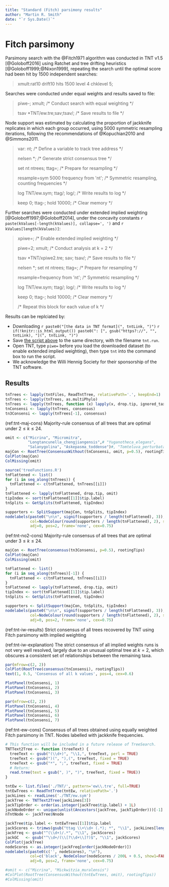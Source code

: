 ```yaml
---
title: "Standard (Fitch) parsimony results"
author: "Martin R. Smith"
date: "`r Sys.Date()`"
---
```


# Fitch parsimony {#fitch}

Parsimony search with the @Fitch1971 algorithm was conducted in TNT v1.5 [@Goloboff2016] using Ratchet and tree drifting heuristics [@Goloboff1999;@Nixon1999], repeating the search until the optimal score had been hit by 1500 independent searches:

> xmult:rat10 drift10 hits 1500 level 4 chklevel 5;

Searches were conducted under equal weights and results saved to file:

> piwe-; xmult; <span class="comment">/&#42; Conduct search with equal weighting &#42;/</span>
>
> tsav &#42;TNT/ew.tre;sav;tsav/; <span class="comment">/&#42; Save results to file &#42;/</span>
>

Node support was estimated by calculating the proportion of jackknife replicates in which each group occurred, using 5000 symmetric resampling iterations, following the recommendations of @Kopuchian2010 and @Simmons2011.

> var: nt; <span class="comment">/&#42; Define a variable to track tree address &#42;/</span>
>
> nelsen *; <span class="comment">/&#42; Generate strict consensus tree &#42;/</span>
>
> set nt ntrees; ttag=; <span class="comment">/&#42; Prepare for resampling &#42;/</span>
>
> resample=sym 5000 frequency from &#39;nt&#39;; <span class="comment">/&#42; Symmetric resampling, counting frequencies &#42;/</span>
>
> log TNT/ew.sym; ttag/; log/; <span class="comment">/&#42; Write results to log &#42;/</span>
>
> keep 0; ttag-; hold 10000; <span class="comment">/&#42; Clear memory &#42;/</span>

Further searches were conducted under extended implied weighting [@Goloboff1997;@Goloboff2014], under the concavity constants `r paste(kValues[-length(kValues)], collapse=', ')` and `r kValues[length(kValues)]`:

> xpiwe=; <span class="comment">/&#42; Enable extended implied weighting &#42;/</span>
>
> piwe=2; xmult; <span class="comment">/&#42; Conduct analysis at k = 2 &#42;/</span>
>
> tsav &#42;TNT/xpiwe2.tre; sav; tsav/; <span class="comment">/&#42; Save results to file &#42;/</span>
>
> nelsen *; set nt ntrees; ttag=; <span class="comment">/&#42; Prepare for resampling &#42;/</span>
>
> resample=frequency from &#39;nt&#39;; <span class="comment">/&#42; Symmetric resampling &#42;/</span>
>
> log TNT/ew.sym; ttag/; log/; <span class="comment">/&#42; Write results to log &#42;/</span>
> 
> keep 0; ttag-; hold 10000; <span class="comment">/&#42; Clear memory &#42;/</span>
>
> <span class="comment">/&#42; Repeat this block for each value of k &#42;/</span>

Results can be replciated by:

- Downloading `r paste0("[the data in TNT format](", tntLink, ")")`
`r if(!knitr::is_html_output()) paste0(": [", gsub("https?://", "", tntLink), "](", tntLink, ")")`
- Save [the script above](`r rawGit`tnt.run) to the same directory, with the filename `tnt.run`.
- Open TNT, type `piwe=` before you load the downloaded dataset (to enable extended implied weighting), then type `tnt` into the command box to run the script.
- 
We acknowledge the Willi Hennig Society for their sponsorship of the TNT software.

## Results

```R
tnTrees <- lapply(tntFiles, ReadTntTree, relativePath='.', keepEnd=1)
tnTrees <- lapply(tnTrees, as.multiPhylo)
tnTrees <- lapply(tnTrees, function (x) lapply(x, drop.tip, ignored_taxa))
tnConsensi <- lapply(tnTrees, consensus)
tn3Consensi <- lapply(tnTrees[-1], consensus)
```

(ref:tnt-maj-cons) Majority-rule consensus of all trees that are optimal under $2 \leq k \leq 24$.

```R
omit <- c("Micrina", "Micromitra",
          "Longtancunella_chengjiangensis",# "Yuganotheca_elegans",
          "Salanygolina", "Askepasma_toddense")#, "Tomteluva_perturbata")
majCon <- RootTree(ConsensusWithout(tnConsensi, omit, p=0.5), rootingTips)
ColPlot(majCon)
ColMissing(omit)

source('treeFunctions.R')
tnFlattened <- list()
for (i in seq_along(tnTrees)) {
  tnFlattened <- c(tnFlattened, tnTrees[[i]])
}
tnFlattened <- lapply(tnFlattened, drop.tip, omit)
tipIndex <- sort(tnFlattened[[1]]$tip.label)
tnSplits <- GetSplits(tnFlattened, tipIndex)

supporters <- SplitSupport(majCon, tnSplits, tipIndex)
nodelabels(paste0("\n\n", signif(supporters / length(tnFlattened), 3)),
           col=NodeColour(round(supporters / length(tnFlattened), 2), show1=FALSE),
           adj=0, pos=2, frame='none', cex=0.75)
```

(ref:tnt-no2-cons) Majority-rule consensus of all trees that are optimal under $3 \leq k \leq 24$.

```R
majCon <- RootTree(consensus(tn3Consensi, p=0.5), rootingTips)
ColPlot(majCon)
ColMissing(omit)

tnFlattened <- list()
for (i in seq_along(tnTrees)[-1]) {
  tnFlattened <- c(tnFlattened, tnTrees[[i]])
}
tnFlattened <- lapply(tnFlattened, drop.tip, omit)
tipIndex <- sort(tnFlattened[[1]]$tip.label)
tnSplits <- GetSplits(tnFlattened, tipIndex)

supporters <- SplitSupport(majCon, tnSplits, tipIndex)
nodelabels(paste0("\n\n", signif(supporters / length(tnFlattened), 3)),
           col=NodeColour(round(supporters / length(tnFlattened), 2), show1=FALSE),
           adj=0, pos=2, frame='none', cex=0.75)
```

(ref:tnt-iw-results) Strict consensus of all trees recovered by TNT using Fitch parsimony with implied weighting

(ref:tnt-iw-explanation) The strict consensus of all implied weights runs is not very well resolved, largely due to an unusual optimal tree at $k = 2$, which obscures a consistent set of relationships between the remaining taxa.

```R
par(mfrow=c(2, 2))
ColPlot(RootTree(consensus(tnConsensi), rootingTips))
text(1, 0.5, 'Consensus of all k values', pos=4, cex=0.6)

PlotPanel(tnConsensi, 1)
PlotPanel(tnConsensi, 2)
PlotPanel(tnConsensi, 3)
```

```R
par(mfrow=c(2, 2))
PlotPanel(tnConsensi, 4)
PlotPanel(tnConsensi, 5)
PlotPanel(tnConsensi, 6)
PlotPanel(tnConsensi, 7)
```

<!--### Consensus of all IW trees, without wildcards

Even with the anomalous results at $k = 4.5$, the essential relationships between most taxa are recovered under all weighting situations:

```R
#omit <- c('Clupeafumosus_socialis', 'Micrina', 'Mickwitzia_muralensis', 'Paterimitra', 'Heliomedusa_orienta', 'Tomteluva_perturbata', 'Yuganotheca_elegans', 'Salanygolina', 'Gasconsia', 'Mummpikia_nuda')
omit <- c("none")
ColPlot(ConsensusWithout(tnConsensi, omit))
ColMissing(omit)
```
-->
\newpage

(ref:tnt-ew-cons) Consensus of all trees obtained using equally weighted Fitch parsimony in TNT.  Nodes labelled with jackknife frequencies.

```R
# This function will be included in a future release of TreeSearch.
TNTText2Tree <- function (treeText) {
  treeText <- gsub("(\\d+)", "\\1,", treeText, perl = TRUE)
  treeText <- gsub(")(", "),(", treeText, fixed = TRUE)
  treeText <- gsub("*", ";", treeText, fixed = TRUE)
  # Return:
  read.tree(text = gsub(", )", ")", treeText, fixed = TRUE))
}

tntEw <- list.files('./TNT/', pattern='ew\\.tre', full=TRUE)
tntEwTrees <- ReadTntTree(tntEw, relativePath='.')
jackLines <- readLines('./TNT/ew.sym')
jackTree <- TNTText2Tree(jackLines[3])
jackTipOrder <- order(as.integer(jackTree$tip.label) + 1L)
jackNodeOrder <- unique(unlist(Ancestors(jackTree, jackTipOrder)))[-1]
nTntNode <- jackTree$Nnode

jackTree$tip.label <- tntEwTrees[[1]]$tip.label
jackScores <- trimws(gsub("ttag \\+\\d+ (.*); *", "\\1", jackLines[length(jackLines) - (nTntNode - 2L):0]))
jackFreq <- gsub("^(\\d+)/.*", "\\1", jackScores)
jackGC   <- gsub("^\\d+/(\\[?\\d+\\]?)$", "\\1", jackScores)
ColPlot(jackTree)
nodeScores <- as.integer(jackFreq[order(jackNodeOrder)])
nodelabels(paste0(c('', nodeScores), "\n"),
           col=c('black', NodeColour(nodeScores / 200L + 0.5, show1=FALSE)),
           adj=0, pos=2, frame='none', cex=0.75)

#omit <- c("Micrina", "Mickwitzia_muralensis")
#ColPlot(RootTree(ConsensusWithout(tntEwTrees, omit), rootingTips))
#ColMissing(omit)
```
